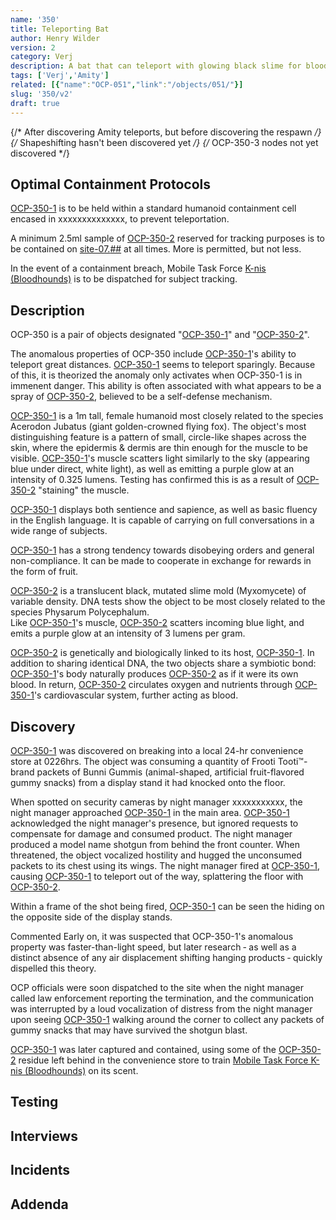 ```yaml
---
name: '350'
title: Teleporting Bat
author: Henry Wilder
version: 2
category: Verj
description: A bat that can teleport with glowing black slime for blood.
tags: ['Verj','Amity']
related: [{"name":"OCP-051","link":"/objects/051/"}]
slug: '350/v2'
draft: true
---
```


{/* After discovering Amity teleports, but before discovering the respawn */}
{/* Shapeshifting hasn't been discovered yet */}
{/* OCP-350-3 nodes not yet discovered */}

## Optimal Containment Protocols
[OCP-350-1](ocp/350-1) is to be held within a standard humanoid containment cell encased in <Redacted>xxxxxxxxxxxxxx</Redacted>, to prevent teleportation.

A minimum 2.5ml sample of [OCP-350-2](ocp/350-2) reserved for tracking purposes is to be contained on [site-07.<Redacted>##</Redacted>](site/07) at all times.
More is permitted, but not less.

In the event of a containment breach, Mobile Task Force [K-nis (Bloodhounds)](mtf/k-nis) is to be dispatched for subject tracking.

## Description
OCP-350 is a pair of objects designated "[OCP-350-1](ocp/350-1)" and "[OCP-350-2](ocp/350-2)".

The anomalous properties of OCP-350 include [OCP-350-1](ocp/350-1)'s ability to teleport great distances.
[OCP-350-1](ocp/350-1) seems to teleport sparingly.
Because of this, it is theorized the anomaly only activates when OCP-350-1 is in immenent danger.
This ability is often associated with what appears to be a spray of [OCP-350-2](ocp/350-2), believed to be a self-defense mechanism.

[OCP-350-1](ocp/350-1) is a 1m tall, female humanoid most closely related to the species Acerodon Jubatus (giant golden-crowned flying fox).
The object's most distinguishing feature is a pattern of small, circle-like shapes across the skin, where the epidermis & dermis are thin enough
for the muscle to be visible. [OCP-350-1](ocp/350-1)'s muscle scatters light similarly to the sky (appearing blue under direct, white light),
as well as emitting a purple glow at an intensity of 0.325 lumens. Testing has confirmed this is as a result of [OCP-350-2](ocp/350-2) "staining" the muscle.

[OCP-350-1](ocp/350-1) displays both sentience and sapience, as well as basic fluency in the English language.
It is capable of carrying on full conversations in a wide range of subjects.

[OCP-350-1](ocp/350-1) has a strong tendency towards disobeying orders and general non-compliance.
It can be made to cooperate in exchange for rewards in the form of fruit.

[OCP-350-2](ocp/350-2) is a translucent black, mutated slime mold (Myxomycete) of variable density.
DNA tests show the object to be most closely related to the species Physarum Polycephalum.\
Like [OCP-350-1](ocp/350-1)'s muscle, [OCP-350-2](ocp/350-2) scatters incoming blue light, and emits a purple glow at an intensity of 3 lumens per gram.

[OCP-350-2](ocp/350-2) is genetically and biologically linked to its host, [OCP-350-1](ocp/350-1).
In addition to sharing identical DNA, the two objects share a symbiotic bond: [OCP-350-1](ocp/350-1)'s body naturally produces [OCP-350-2](ocp/350-2) as if it were its own blood.
In return, [OCP-350-2](ocp/350-2) circulates oxygen and nutrients through [OCP-350-1](ocp/350-1)'s cardiovascular system, further acting as blood.

## Discovery
[OCP-350-1](ocp/350-1) was discovered on <RedactedDate/> breaking into a local 24-hr convenience store at <Blurred>0226</Blurred>hrs.
The object was consuming a quantity of <Blurred>Frooti Tooti&trade;</Blurred>-brand packets of <Blurred>Bunni Gummis</Blurred>
(animal-shaped, artificial fruit-flavored gummy snacks) from a display stand it had knocked onto the floor.

When spotted on security cameras by night manager <Redacted>xxxxxxxxxxx</Redacted>, the night manager approached [OCP-350-1](ocp/350-1) in the main area.
[OCP-350-1](ocp/350-1) acknowledged the night manager's presence, but ignored requests to compensate for damage and consumed product.
The night manager produced a <Redacted>model name</Redacted> shotgun from behind the front counter. When threatened,
the object vocalized hostility and hugged the unconsumed packets to its chest using its wings.
The night manager fired at [OCP-350-1](ocp/350-1), causing [OCP-350-1](ocp/350-1) to teleport out of the way, splattering the floor with [OCP-350-2](ocp/350-2).

Within a frame of the shot being fired, [OCP-350-1](ocp/350-1) can be seen the hiding on the opposite side of the display stands.

<Comment>
    <CommentHeading user="drLastname">Commented</CommentHeading>
    Early on, it was suspected that OCP-350-1's anomalous property was faster-than-light speed, but later research &dash; as well as a distinct
    absence of any air displacement shifting hanging products &dash; quickly dispelled this theory.
</Comment>

OCP officials were soon dispatched to the site when the night manager called law enforcement reporting the termination,
and the communication was interrupted by a loud vocalization of distress from the night manager upon seeing [OCP-350-1](ocp/350-1)
walking around the corner to collect any packets of gummy snacks that may have survived the shotgun blast.

[OCP-350-1](ocp/350-1) was later captured and contained, using some of the [OCP-350-2](ocp/350-2) residue left behind in the convenience store to train
[Mobile Task Force K-nis (Bloodhounds)](mtf/k-nis) on its scent.

## Testing

## Interviews

## Incidents

## Addenda

